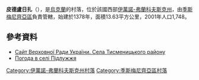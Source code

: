 {{coord|48|56|29|N|24|46|16|E|scale:30000|display=title}}

'''皮德盧日扎'''（{{lang-uk|Підлужжя}}），是[[烏克蘭|烏克蘭]]的村落，位於該國西部[[伊萬諾-弗蘭科夫斯克州|伊萬諾-弗蘭科夫斯克州]]，由[[季斯梅尼齊亞區|季斯梅尼齊亞區]]負責管轄，始建於1378年，面積13.63平方公里，2001年人口1,748。

==參考資料==
* [https://archive.is/20121205045846/w1.c1.rada.gov.ua/pls/z7502/A004SIL?rdat1=11.08.2012&rf7571=14246 Сайт Верховної Ради України. Села Тисменицького району]
* [http://weather.in.ua/ua/ivano-frankovskaja/20622 Погода в селі Підлужжя] {{Wayback|url=http://weather.in.ua/ua/ivano-frankovskaja/20622 |date=20111221053953 }}

{{DEFAULTSORT:Підлужжя}}
[[Category:伊萬諾-弗蘭科夫斯克州村落|Category:伊萬諾-弗蘭科夫斯克州村落]]
[[Category:季斯梅尼齊亞區村落|Category:季斯梅尼齊亞區村落]]


{{IvanoFrankivsk-geo-stub}}